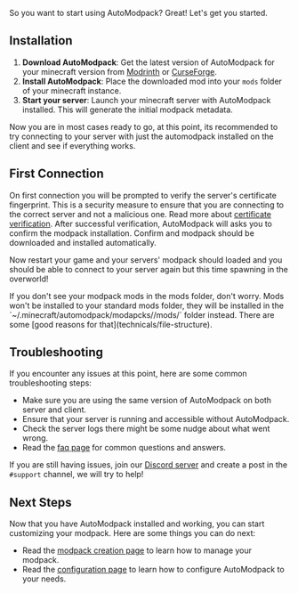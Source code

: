So you want to start using AutoModpack? Great! Let's get you started.

## Installation

1. **Download AutoModpack**: Get the latest version of AutoModpack for your minecraft version from [Modrinth](https://modrinth.com/mod/automodpack) or [CurseForge](https://www.curseforge.com/minecraft/mc-mods/automodpack).
2. **Install AutoModpack**: Place the downloaded mod into your `mods` folder of your minecraft instance.
3. **Start your server**: Launch your minecraft server with AutoModpack installed. This will generate the initial modpack metadata.

Now you are in most cases ready to go, at this point, its recommended to try connecting to your server with just the automodpack installed on the client and see if everything works.

## First Connection
On first connection you will be prompted to verify the server's certificate fingerprint. This is a security measure to ensure that you are connecting to the correct server and not a malicious one. Read more about [certificate verification](technicals/certificate).
After successful verification, AutoModpack will asks you to confirm the modpack installation. Confirm and modpack should be downloaded and installed automatically.

Now restart your game and your servers' modpack should loaded and you should be able to connect to your server again but this time spawning in the overworld!

<Callout>
If you don't see your modpack mods in the mods folder, don't worry. Mods won't be installed to your standard mods folder, they will be installed in the `~/.minecraft/automodpack/modapcks/<your-modpack>/mods/` folder instead. There are some [good reasons for that](technicals/file-structure).
</Callout>

## Troubleshooting
If you encounter any issues at this point, here are some common troubleshooting steps:
- Make sure you are using the same version of AutoModpack on both server and client.
- Ensure that your server is running and accessible without AutoModpack.
- Check the server logs there might be some nudge about what went wrong.
- Read the [faq page](faq) for common questions and answers.

If you are still having issues, join our [Discord server](https://discord.gg/hS6aMyeA9P) and create a post in the `#support` channel, we will try to help!

## Next Steps

Now that you have AutoModpack installed and working, you can start customizing your modpack. Here are some things you can do next:

- Read the [modpack creation page](technicals/modpack-creation) to learn how to manage your modpack.
- Read the [configuration page](configuration/server-config) to learn how to configure AutoModpack to your needs.
